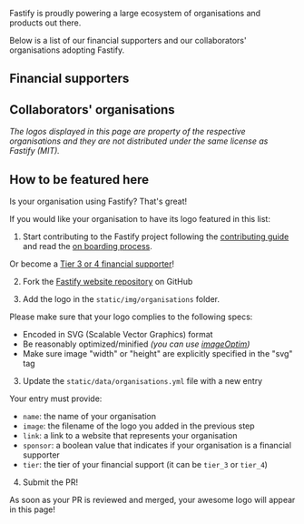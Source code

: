 
<HeroBanner title="Organisations using Fastify" />

Fastify is proudly powering a large ecosystem of organisations and products out there.

Below is a list of our financial supporters and our collaborators' organisations adopting Fastify.

## Financial supporters

<Organisations onlySponsors="true" />

## Collaborators' organisations

<Organisations onlySponsors="false" />

_The logos displayed in this page are property of the respective organisations and they are not distributed under the same license as Fastify (MIT)._

## How to be featured here

Is your organisation using Fastify? That's great!

If you would like your organisation to have its logo featured in this list:

1. Start contributing to the Fastify project following the [contributing guide](https://github.com/fastify/fastify/blob/main/CONTRIBUTING.md) and read the [on boarding process](https://github.com/fastify/.github/blob/main/GOVERNANCE.md#collaborator-nominations).

Or become a [Tier 3 or 4 financial supporter](https://github.com/sponsors/fastify)!

2. Fork the [Fastify website repository](https://github.com/fastify/website) on GitHub

3. Add the logo in the `static/img/organisations` folder.

Please make sure that your logo complies to the following specs:

- Encoded in SVG (Scalable Vector Graphics) format
- Be reasonably optimized/minified _(you can use [imageOptim](https://imageoptim.com/))_
- Make sure image "width" or "height" are explicitly specified in the "svg" tag

3. Update the `static/data/organisations.yml` file with a new entry

Your entry must provide:

- `name`: the name of your organisation
- `image`: the filename of the logo you added in the previous step
- `link`: a link to a website that represents your organisation
- `sponsor`: a boolean value that indicates if your organisation is a financial supporter
- `tier`: the tier of your financial support (it can be `tier_3` or `tier_4`)

4. Submit the PR!

As soon as your PR is reviewed and merged, your awesome logo will appear in this page!
